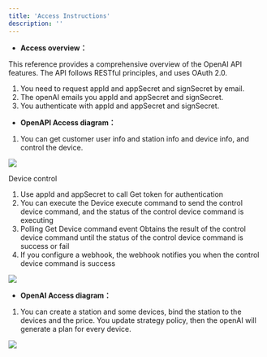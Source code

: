 ```yaml
---
title: 'Access Instructions'
description: ''
---
```

- **Access overview：**

This reference provides a comprehensive overview of the OpenAI API features. The API follows  RESTful principles, and uses OAuth 2.0.
1. You need to request appId and appSecret and signSecret by email.
2. The openAI emails you appId and appSecret and signSecret.
3. You authenticate with appId and appSecret and signSecret.

- **OpenAPI Access diagram：**
1. You can get customer user info and station info and device info, and control the device.
<Frame>
  <img src="/images/openapi-access-dataapi.png" style={{ borderRadius: '0.5rem' }} />
</Frame>


Device control

1. Use appId and appSecret to call Get token for authentication
2. You can execute the Device execute command to send the control device command, and the status of the control device command is executing
3. Polling Get Device command event Obtains the result of the control device command until the status of the control device command is success or fail
4. If you configure a webhook, the webhook notifies you when the control device command is success
<Frame>
  <img src="/images/openapi-access-dataapiexecuteCmd.png" style={{ borderRadius: '0.5rem' }} />
</Frame>

- **OpenAI Access diagram：**
1. You can create a station and some devices, bind the station to the devices and the price. You update strategy policy, then the openAI will generate a plan for every device.
<Frame>
  <img src="/images/access.png" style={{ borderRadius: '0.5rem' }} />
</Frame>





